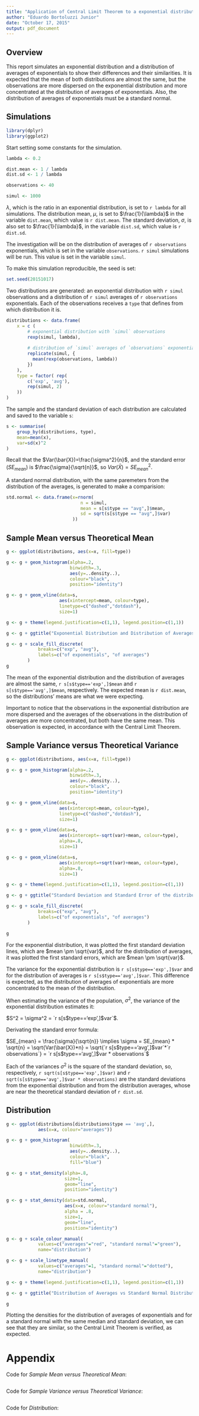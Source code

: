 ```yaml
---
title: "Application of Central Limit Theorem to a exponential distribution"
author: "Eduardo Bortoluzzi Junior"
date: "October 17, 2015"
output: pdf_document
---
```


Overview
--------

This report simulates an exponential distribution and a distribution of averages
of exponentials to show their differences and their similarities. It is expected
that the mean of both distributions are almost the same, but the observations
are more dispersed on the exponential distribution and more concentrated at the 
distribution of averages of exponentials. Also, the distribution of averages of
exponentials must be a standard normal. 

Simulations
-----------
<!-- 
Include English explanations of the simulations you ran, with the accompanying R code. Your explanations should make clear what the R code accomplishes. 
-->

```r
library(dplyr)
library(ggplot2)
```

Start setting some constants for the simulation.

```r
lambda <- 0.2

dist.mean <- 1 / lambda
dist.sd <- 1 / lambda

observations <- 40

simul <- 1000
```

$\lambda$, which is the ratio in an exponential distribution, is set to 
`r lambda` for all simulations. The distribution mean, $\mu$, is set to 
$\frac{1}{\lambda}$ in the variable `dist.mean`, which value is `r dist.mean`. 
The standard deviation, $\sigma$, is also set to $\frac{1}{\lambda}$, in the 
variable `dist.sd`, which value is `r dist.sd`.

The investigation will be on the distribution of averages of `r observations` 
exponentials, which is set in the variable `observations`. `r simul` simulations
will be run. This value is set in the variable `simul`.

To make this simulation reproducible, the seed is set:

```r
set.seed(20151017)
```

Two distributions are generated: an exponential distribution with 
`r simul` observations and a distribution of `r simul` averages of 
`r observations` exponentials. Each of the observations receives a `type` that
defines from which distribution it is.

```r
distributions <- data.frame(
    x = c (
        # exponential distribution with `simul` observations
        rexp(simul, lambda),
        
        # distribution of `simul` averages of `observations` exponentials
        replicate(simul, {
          mean(rexp(observations, lambda))
        })
    ),
    type = factor( rep(
        c('exp', 'avg'), 
        rep(simul, 2)
    ))
)

```

The sample and the standard deviation of each distribution are calculated and
saved to the variable `s`:

```r
s <- summarise(
    group_by(distributions, type), 
    mean=mean(x), 
    var=sd(x)^2
)
```

Recall that the $Var(\bar{X})=\frac{\sigma^2}{n}$, and the standard error 
($SE_{mean}$) is $\frac{\sigma}{\sqrt{n}}$, so $Var(\bar{X})={SE_{mean}}^2$.

A standard normal distribution, with the same paremeters from the distribution
of the averages, is generated to make a comparision:

```r
std.normal <- data.frame(x=rnorm(
                            n = simul, 
                            mean = s[s$type == "avg",]$mean, 
                            sd = sqrt(s[s$type == "avg",]$var)
                         ))
```


Sample Mean versus Theoretical Mean
-----------------------------------
<!--
Include figures with titles. In the figures, highlight the means you are comparing. Include text that explains the figures and what is shown on them, and provides appropriate numbers.
-->

```r
g <- ggplot(distributions, aes(x=x, fill=type))

g <- g + geom_histogram(alpha=.2, 
                        binwidth=.3, 
                        aes(y=..density..), 
                        colour="black", 
                        position="identity")

g <- g + geom_vline(data=s, 
                    aes(xintercept=mean, colour=type), 
                    linetype=c("dashed","dotdash"), 
                    size=1)

g <- g + theme(legend.justification=c(1,1), legend.position=c(1,1))

g <- g + ggtitle("Exponential Distribution and Distribution of Averages")

g <- g + scale_fill_discrete(
            breaks=c("exp", "avg"), 
            labels=c("of exponentials", "of averages")
        )
g
```


<!-- SHOULD COMPARE WITH THE CALCULATION! -->

The mean of the exponential distribution and the distribution of averages are
almost the same, `r s[s$type=='exp',]$mean` and 
`r s[s$type=='avg',]$mean`, respectively. The expected mean
is `r dist.mean`, so the distributions' means are what we were expecting.

Important to notice that the observations in the exponential distribution are
more dispersed and the averages of the observations in the distribution of
averages are more concentrated, but both have the same mean. This observation
is expected, in accordance with the Central Limit Theorem.

Sample Variance versus Theoretical Variance
-------------------------------------------
<!--
Include figures (output from R) with titles. Highlight the variances you are comparing. Include text that explains your understanding of the differences of the variances.
-->

```r
g <- ggplot(distributions, aes(x=x, fill=type))

g <- g + geom_histogram(alpha=.2, 
                        binwidth=.3, 
                        aes(y=..density..), 
                        colour="black", 
                        position="identity")

g <- g + geom_vline(data=s, 
                    aes(xintercept=mean, colour=type), 
                    linetype=c("dashed","dotdash"), 
                    size=1)

g <- g + geom_vline(data=s, 
                    aes(xintercept=-sqrt(var)+mean, colour=type), 
                    alpha=.8,
                    size=1)

g <- g + geom_vline(data=s, 
                    aes(xintercept=+sqrt(var)+mean, colour=type), 
                    alpha=.8,
                    size=1)

g <- g + theme(legend.justification=c(1,1), legend.position=c(1,1))

g <- g + ggtitle("Standard Deviation and Standard Error of the distributions")

g <- g + scale_fill_discrete(
            breaks=c("exp", "avg"), 
            labels=c("of exponentials", "of averages")
        )

g
```

<!-- SHOULD COMPARE WITH THE CALCULATION -->

For the exponential distribution, it was plotted the first standard deviation
lines, which are $mean \pm \sqrt{var}$, and for the distribution of averages,
it was plotted the first standard errors, which are $mean \pm \sqrt{var}$.

The variance for the exponential distribution is 
`r s[s$type=='exp',]$var` and for the distribution of 
averages is `r s[s$type=='avg',]$var`. This difference is expected, as the
distribution of averages of exponentials are more concentrated to the mean of
the distribution.

When estimating the variance of the population, $\sigma^2$, the variance of 
the exponential distribution estimates it:

$S^2 = \sigma^2 = `r s[s$type=='exp',]$var`$.

Derivating the standard error formula:

$SE_{mean} = \frac{\sigma}{\sqrt{n}} \implies \sigma = SE_{mean} * \sqrt{n} = \sqrt{Var(\bar{X})*n} = \sqrt{`r s[s$type=='avg',]$var`*`r observations`} = `r s[s$type=='avg',]$var * observations`$

Each of the variances $\sigma^2$ is the square of the standard deviation, so,
respectively, `r sqrt(s[s$type=='exp',]$var)` and 
`r sqrt(s[s$type=='avg',]$var * observations)` are the
standard deviations from the exponential distribution and from the distribution
averages, whose are near the theoretical standard deviation of `r dist.sd`.


Distribution
------------
<!--
Via figures and text, explain how one can tell the distribution is approximately normal.
-->

```r
g <- ggplot(distributions[distributions$type == 'avg',], 
            aes(x=x, colour="averages"))

g <- g + geom_histogram( 
                        binwidth=.3, 
                        aes(y=..density..), 
                        colour="black",
                        fill="blue")

g <- g + stat_density(alpha=.8,
                      size=1,
                      geom="line",
                      position="identity")

g <- g + stat_density(data=std.normal, 
                      aes(x=x, colour="standard normal"), 
                      alpha = .8,
                      size=1, 
                      geom="line",
                      position="identity")

g <- g + scale_colour_manual(
            values=c("averages"="red", "standard normal"="green"),
            name="distribution")

g <- g + scale_linetype_manual(
            values=c("averages"=1, "standard normal"="dotted"),
            name="distribution")

g <- g + theme(legend.justification=c(1,1), legend.position=c(1,1))

g <- g + ggtitle("Distribution of Averages vs Standard Normal Distribution")

g
```

Plotting the densities for the distribution of averages of exponentials and for
a standard normal with the same median and standard deviation, we can see that
they are similar, so the Central Limit Theorem is verified, as expected.

# Appendix

Code for *Sample Mean versus Theoretical Mean*:

```r
```

Code for *Sample Variance versus Theoretical Variance*:

```r
```

Code for *Distribution*:

```r
```
